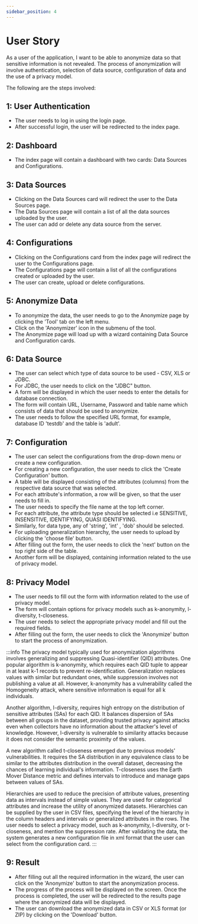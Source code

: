 ```yaml
---
sidebar_position: 4
---
```



# User Story

As a user of the application, I want to be able to anonymize data so that sensitive information is not revealed. The process of anonymization will involve authentication, selection of data source, configuration of data and the use of a privacy model.

The following are the steps involved:


## 1: User Authentication
- The user needs to log in using the login page.
- After successful login, the user will be redirected to the index page.


## 2: Dashboard
- The index page will contain a dashboard with two cards: Data Sources and Configurations.

## 3: Data Sources
- Clicking on the Data Sources card will redirect the user to the Data Sources page.
- The Data Sources page will contain a list of all the data sources uploaded by the user.
- The user can add or delete any data source from the server.

## 4: Configurations
- Clicking on the Configurations card from the index page will redirect the user to the Configurations page.
- The Configurations page will contain a list of all the configurations created or uploaded by the user.
- The user can create, upload or delete configurations.

## 5: Anonymize Data
- To anonymize the data, the user needs to go to the Anonymize page by clicking the 'Tool' tab on the left menu.
- Click on the 'Anonymizer' icon in the submenu of the tool.
- The Anonymize page will load up with a wizard containing Data Source and Configuration cards.

## 6: Data Source
- The user can select which type of data source to be used - CSV, XLS or JDBC.
- For JDBC, the user needs to click on the "JDBC" button.
- A form will be displayed in which the user needs to enter the details for database connection.
- The form will contain URL, Username, Password and table name which consists of data that should be used to anonymize.
- The user needs to follow the specified URL format, for example, database ID 'testdb' and the table is 'adult'.

## 7: Configuration
- The user can select the configurations from the drop-down menu or create a new configuration.
- For creating a new configuration, the user needs to click the 'Create Configuration' button.
- A table will be displayed consisting of the attributes (columns) from the respective data source that was selected.
- For each attribute's information, a row will be given, so that the user needs to fill in.
- The user needs to specify the file name at the top left corner.
- For each attribute, the attribute type should be selected i.e SENSITIVE, INSENSITIVE, IDENTIFYING, QUASI IDENTIFYING.
- Similarly, for data type, any of 'string', 'int' , 'dob' should be selected.
- For uploading generalization hierarchy, the user needs to upload by clicking the 'choose file' button.
- After filling out the form, the user needs to click the 'next' button on the top right side of the table.
- Another form will be displayed, containing information related to the use of privacy model.

## 8: Privacy Model
- The user needs to fill out the form with information related to the use of privacy model.
- The form will contain options for privacy models such as k-anonymity, l-diversity, t-closeness.
- The user needs to select the appropriate privacy model and fill out the required fields.
- After filling out the form, the user needs to click the 'Anonymize' button to start the process of anonymization.

:::info
The privacy model typically used for anonymization algorithms involves generalizing and suppressing Quasi-identifier (QID) attributes. One popular algorithm is k-anonymity, which requires each QID tuple to appear in at least k-1 records to prevent re-identification. Generalization replaces values with similar but redundant ones, while suppression involves not publishing a value at all. However, k-anonymity has a vulnerability called the Homogeneity attack, where sensitive information is equal for all k individuals.

Another algorithm, l-diversity, requires high entropy on the distribution of sensitive attributes (SAs) for each QID. It balances dispersion of SAs between all groups in the dataset, providing trusted privacy against attacks even when collectors have no information about the attacker's level of knowledge. However, l-diversity is vulnerable to similarity attacks because it does not consider the semantic proximity of the values.

A new algorithm called t-closeness emerged due to previous models' vulnerabilities. It requires the SA distribution in any equivalence class to be similar to the attributes distribution in the overall dataset, decreasing the chances of learning individual's information. T-closeness uses the Earth Mover Distance metric and defines intervals to introduce and manage gaps between values of SAs.

Hierarchies are used to reduce the precision of attribute values, presenting data as intervals instead of simple values. They are used for categorical attributes and increase the utility of anonymized datasets. Hierarchies can be supplied by the user in CSV files, specifying the level of the hierarchy in the column headers and intervals or generalized attributes in the rows. The user needs to select a privacy model, such as k-anonymity, l-diversity, or t-closeness, and mention the suppression rate. After validating the data, the system generates a new configuration file in xml format that the user can select from the configuration card.
:::


## 9: Result
- After filling out all the required information in the wizard, the user can click on the 'Anonymize' button to start the anonymization process.
- The progress of the process will be displayed on the screen. Once the process is completed, the user will be redirected to the results page where the anonymized data will be displayed.
- The user can download the anonymized data in CSV or XLS format (or ZIP) by clicking on the 'Download' button.